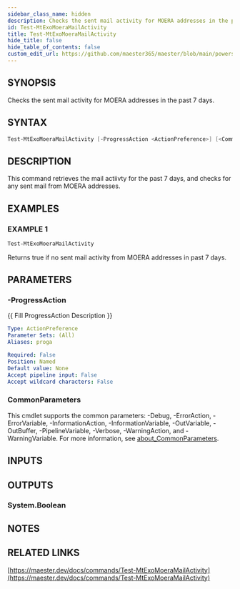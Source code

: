 ```yaml
---
sidebar_class_name: hidden
description: Checks the sent mail activity for MOERA addresses in the past 7 days.
id: Test-MtExoMoeraMailActivity
title: Test-MtExoMoeraMailActivity
hide_title: false
hide_table_of_contents: false
custom_edit_url: https://github.com/maester365/maester/blob/main/powershell/public/Test-MtExoMoeraMailActivity.ps1
---
```


## SYNOPSIS

Checks the sent mail activity for MOERA addresses in the past 7 days.

## SYNTAX

```powershell
Test-MtExoMoeraMailActivity [-ProgressAction <ActionPreference>] [<CommonParameters>]
```

## DESCRIPTION

This command retrieves the mail actiivty for the past 7 days, and checks
for any sent mail from MOERA addresses.

## EXAMPLES

### EXAMPLE 1

```powershell
Test-MtExoMoeraMailActivity
```

Returns true if no sent mail activity from MOERA addresses in past 7 days.

## PARAMETERS

### -ProgressAction

\{\{ Fill ProgressAction Description \}\}

```yaml
Type: ActionPreference
Parameter Sets: (All)
Aliases: proga

Required: False
Position: Named
Default value: None
Accept pipeline input: False
Accept wildcard characters: False
```

### CommonParameters

This cmdlet supports the common parameters: -Debug, -ErrorAction, -ErrorVariable, -InformationAction, -InformationVariable, -OutVariable, -OutBuffer, -PipelineVariable, -Verbose, -WarningAction, and -WarningVariable. For more information, see [about_CommonParameters](http://go.microsoft.com/fwlink/?LinkID=113216).

## INPUTS

## OUTPUTS

### System.Boolean

## NOTES

## RELATED LINKS

[https://maester.dev/docs/commands/Test-MtExoMoeraMailActivity](https://maester.dev/docs/commands/Test-MtExoMoeraMailActivity)

